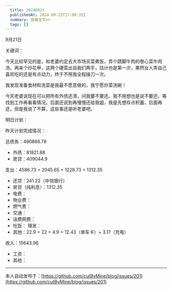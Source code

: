 ```yaml
---
  title: 20240921
  publishedAt: 2024-09-23T17:00:35Z
  summary: 查看全文>>
  tags: []
---
```


9月21日 

关键词：

今天比较罕见的是，和老婆约定去大市场买菜煮饭，弄个跷脚牛肉的卷心菜牛肉汤，再来个炒花甲，这两个硬菜出自我们两手，估计也是第一次，果然女人弄自己喜欢吃的还是有点动力，终于不用我全程操刀一次。

我发现准备食材和洗菜是我最不愿意做的，我宁愿炒菜洗碗！

今天老婆说现在可以把所有外债还清，问我要不要还。我不用想也是说不要还，等找到工作再看看情况。后面还说到再慢慢还给我姐，我是先想存点积蓄，后面再还，但是我说了不算，这些事还是听老婆吧。

明日计划：

昨天计划完成情况：

总债务：490866.78
- 外债：81821.88
- 房贷：409044.9

支出：4586.73 = 2045.65 + 1228.73 + 1312.35
- 还贷：241.22（中信银行）
- 房贷（纯利息）：1312.35
- 电费：
- 物业费：
- 燃气费：
- 交通：
- 话费网费：
- 吃饭：
 理发：
- 其他：22.9 + 22 + 4.9 + 12.43（单车卡）+ 3.17（充电）

收入：15643.96
- 工资：
- 其他：


---
本人自动发布于：[https://github.com/cutByMine/blog/issues/201](https://github.com/cutByMine/blog/issues/201)
